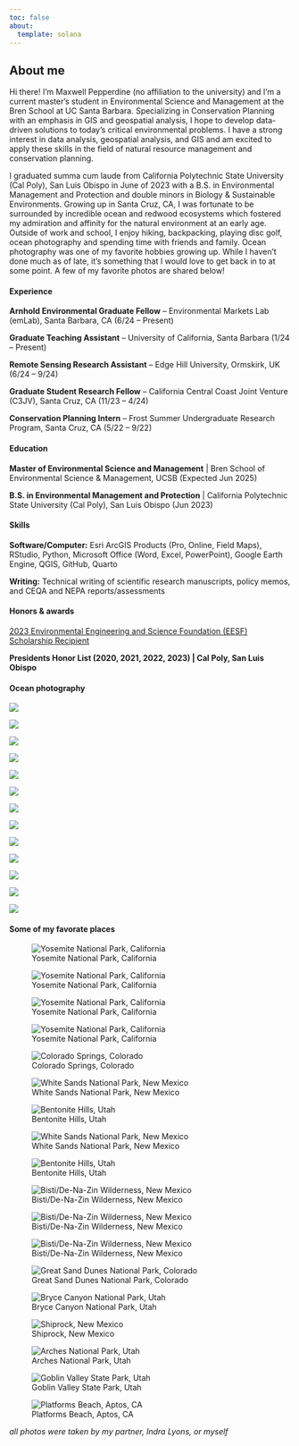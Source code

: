 ```yaml
---
toc: false
about:
  template: solana
---
```


## About me

Hi there! I'm Maxwell Pepperdine (no affiliation to the university) and I'm a current master's student in Environmental Science and Management at the Bren School at UC Santa Barbara. Specializing in Conservation Planning with an emphasis in GIS and geospatial analysis, I hope to develop data-driven solutions to today’s critical environmental problems. I have a strong interest in data analysis, geospatial analysis, and GIS and am excited to apply these skills in the field of natural resource management and conservation planning.

I graduated summa cum laude from California Polytechnic State University (Cal Poly), San Luis Obispo in June of 2023 with a B.S. in Environmental Management and Protection and double minors in Biology & Sustainable Environments. Growing up in Santa Cruz, CA, I was fortunate to be surrounded by incredible ocean and redwood ecosystems which fostered my admiration and affinity for the natural environment at an early age. Outside of work and school, I enjoy hiking, backpacking, playing disc golf, ocean photography and spending time with friends and family. Ocean photography was one of my favorite hobbies growing up. While I haven't done much as of late, it's something that I would love to get back in to at some point. A few of my favorite photos are shared below!

::: panel-tabset
#### Experience

**Arnhold Environmental Graduate Fellow** – Environmental Markets Lab (emLab), Santa Barbara, CA (6/24 – Present)

**Graduate Teaching Assistant** – University of California, Santa Barbara (1/24 – Present)

**Remote Sensing Research Assistant** – Edge Hill University, Ormskirk, UK (6/24 – 9/24)

**Graduate Student Research Fellow** – California Central Coast Joint Venture (C3JV), Santa Cruz, CA (11/23 – 4/24)

**Conservation Planning Intern** – Frost Summer Undergraduate Research Program, Santa Cruz, CA (5/22 – 9/22)

#### Education

**Master of Environmental Science and Management** \| Bren School of Environmental Science & Management, UCSB (Expected Jun 2025)

**B.S. in Environmental Management and Protection** \| California Polytechnic State University (Cal Poly), San Luis Obispo (Jun 2023)

#### Skills

**Software/Computer:** Esri ArcGIS Products (Pro, Online, Field Maps), RStudio, Python, Microsoft Office (Word, Excel, PowerPoint), Google Earth Engine, QGIS, GitHub, Quarto

**Writing:** Technical writing of scientific research manuscripts, policy memos, and CEQA and NEPA reports/assessments

#### Honors & awards

[2023 Environmental Engineering and Science Foundation (EESF) Scholarship Recipient](https://www.eesfoundation.org/scholarship/ScholarshipRecipients-2023.php)

**Presidents Honor List (2020, 2021, 2022, 2023) \| Cal Poly, San Luis Obispo**

#### Ocean photography

::: {layout-ncol="2"}
![](photos/turtle1.jpg)

![](photos/turtle3.jpg)

![](photos/turtle2.jpg)

![](photos/turtle03.jpg)

![](photos/turtle4.jpg)

![](photos/turtle6.jpg)

![](photos/wave1.jpg)

![](photos/wave2.jpg)

![](photos/wave3.jpg)

![](photos/wave4.jpg)

![](photos/fish.jpg)

![](photos/turtle7.jpg)

![](photos/turtle5.jpg)
:::

#### Some of my favorate places

::: {layout-ncol="2"}
![Yosemite National Park, California](photos/land0.jpg)

![Yosemite National Park, California](photos/land01.jpg)

![Yosemite National Park, California](photos/land03.jpg)

![Yosemite National Park, California](photos/land02.jpg)

![Colorado Springs, Colorado](photos/land04.jpg)

![White Sands National Park, New Mexico](photos/land1.jpg)

![Bentonite Hills, Utah](photos/land3.jpg)

![White Sands National Park, New Mexico](photos/land2.jpg)

![Bentonite Hills, Utah](photos/land4.jpg)

![Bisti/De-Na-Zin Wilderness, New Mexico](photos/land5.jpg)

![Bisti/De-Na-Zin Wilderness, New Mexico](photos/land6.jpg)

![Bisti/De-Na-Zin Wilderness, New Mexico](photos/land7.jpg)

![Great Sand Dunes National Park, Colorado](photos/land8.jpg)

![Bryce Canyon National Park, Utah](photos/land9.jpg)

![Shiprock, New Mexico](photos/land10.jpg)

![Arches National Park, Utah](photos/land11.jpg)

![Goblin Valley State Park, Utah](photos/land12.jpg)

![Platforms Beach, Aptos, CA](photos/land13.jpg)

*all photos were taken by my partner, Indra Lyons, or myself*
:::
:::
